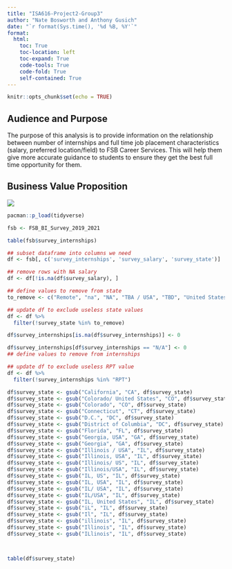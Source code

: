 ```yaml
---
title: "ISA616-Project2-Group3"
author: "Nate Bosworth and Anthony Gusich"
date: "`r format(Sys.time(), '%d %B, %Y'`"
format:
  html:
    toc: True
    toc-location: left
    toc-expand: True
    code-tools: True
    code-fold: True
    self-contained: True
---
```


```r
knitr::opts_chunk$set(echo = TRUE)
```

## Audience and Purpose
The purpose of this analysis is to provide information on the relationship between number of internships and full time job placement characteristics (salary, preferred location/field) to FSB Career Services. This will help them give more accurate guidance to students to ensure they get the best full time opportunity for them.


## Business Value Proposition

![](images/BusValPropGroup3-01.jpg)

```r
pacman::p_load(tidyverse)

fsb <- FSB_BI_Survey_2019_2021

table(fsb$survey_internships)
```

```r
## subset dataframe into columns we need
df <- fsb[, c('survey_internships', 'survey_salary', 'survey_state')]
```


```r
## remove rows with NA salary
df <- df[!is.na(df$survey_salary), ]
```





```r

## define values to remove from state
to_remove <- c("Remote", "na", "NA", "TBA / USA", "TBD", "United States", "US", "USA")

## update df to exclude useless state values
df <- df %>%
  filter(!survey_state %in% to_remove)
```

```r
df$survey_internships[is.na(df$survey_internships)] <- 0

df$survey_internships[df$survey_internships == "N/A"] <- 0
## define values to remove from internships

## update df to exclude useless RPT value
df <- df %>%
  filter(!survey_internships %in% "RPT")
```

```r
df$survey_state <- gsub("California", "CA", df$survey_state)
df$survey_state <- gsub("Colorado/ United States", "CO", df$survey_state)
df$survey_state <- gsub("Colorado", "CO", df$survey_state)
df$survey_state <- gsub("Connecticut", "CT", df$survey_state)
df$survey_state <- gsub("D.C.", "DC", df$survey_state)
df$survey_state <- gsub("District of Columbia", "DC", df$survey_state)
df$survey_state <- gsub("Florida", "FL", df$survey_state)
df$survey_state <- gsub("Georgia, USA", "GA", df$survey_state)
df$survey_state <- gsub("Georgia", "GA", df$survey_state)
df$survey_state <- gsub("Illinois / USA", "IL", df$survey_state)
df$survey_state <- gsub("Illinois, USA", "IL", df$survey_state)
df$survey_state <- gsub("Illinois/ US", "IL", df$survey_state)
df$survey_state <- gsub("Illinois/USA", "IL", df$survey_state)
df$survey_state <- gsub("IL, US", "IL", df$survey_state)
df$survey_state <- gsub("IL, USA", "IL", df$survey_state)
df$survey_state <- gsub("IL/ USA", "IL", df$survey_state)
df$survey_state <- gsub("IL/USA", "IL", df$survey_state)
df$survey_state <- gsub("IL, United States", "IL", df$survey_state)
df$survey_state <- gsub("iL", "IL", df$survey_state)
df$survey_state <- gsub("Il", "IL", df$survey_state)
df$survey_state <- gsub("illinois", "IL", df$survey_state)
df$survey_state <- gsub("Illinois", "IL", df$survey_state)
df$survey_state <- gsub("ILlinois", "IL", df$survey_state)



table(df$survey_state)
```


